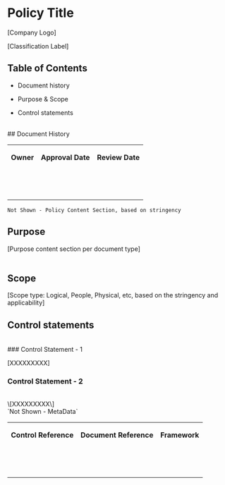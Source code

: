 
# **Policy Title**

\[Company Logo\]

\[Classification Label\]
<br>
## Table of Contents

*   Document history
    
*   Purpose & Scope
    
*   Control statements
    
<br>
## Document History

<table><tbody><tr><td><p><strong>Owner</strong></p></td><td><p><strong>Approval Date</strong></p></td><td><p><strong>Review Date</strong></p></td></tr><tr><td><p></p></td><td><p></p></td><td><p></p></td></tr><tr><td><p></p></td><td><p></p></td><td><p></p></td></tr><tr><td><p></p></td><td><p></p></td><td><p></p></td></tr></tbody></table>

`Not Shown - Policy Content Section, based on stringency`
<br>
## Purpose

\[Purpose content section per document type\]  
<br>
## Scope

\[Scope type: Logical, People, Physical, etc, based on the stringency and applicability\]
<br>
## Control statements
<br>
### Control Statement - 1

\[XXXXXXXXX\]

### Control Statement - 2
<br>
\[XXXXXXXXX\]
<br>
`Not Shown - MetaData`

<table><tbody><tr><td><p><strong>Control Reference</strong></p></td><td><p><strong>Document Reference</strong></p></td><td><p><strong>Framework</strong></p></td></tr><tr><td><p></p></td><td><p></p></td><td><p></p></td></tr><tr><td><p></p></td><td><p></p></td><td><p></p></td></tr><tr><td><p></p></td><td><p></p></td><td><p></p></td></tr></tbody></table>